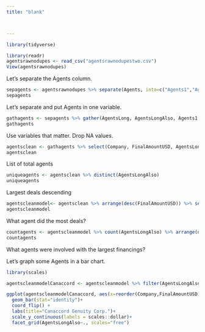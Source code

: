 ```yaml
---
title: "blank"



---
```


 

```r
library(tidyverse)

library(readr)
agentsrawnodupes <- read_csv("agentsrawnodupestwo.csv")
View(agentsrawnodupes)


```


Let's separate the Agents column. 

```r

sepagents <- agentsrawnodupes %>% separate(Agents, into=c("Agents1","Agents2","Agents3","Agents4"), sep="[|]",)
sepagents

```


Let's separate and put Agents in one variable. 

```r

gathagents <- sepagents %>% gather(AgentsLong, AgentsLongAlso, Agents1:Agents4)
gathagents


```

 
 Use variables that matter. Drop NA values. 
 
```r

agentsclean <- gathagents %>% select(Company, FinalAmountUSD, AgentsLongAlso, ClosedMonth, ClosedMonthYear) %>%  mutate(FinalAmountUSDFactor=as.factor(FinalAmountUSD)) %>% drop_na()
agentsclean

```
 
 List of total agents
 
```r


uniqueagents <- agentsclean %>% distinct(AgentsLongAlso)
uniqueagents


```
 
 
  Largest deals descending
 
 
```r

agentscleanmodel<- agentsclean %>% arrange(desc(FinalAmountUSD)) %>% select(Company, FinalAmountUSD, AgentsLongAlso) 
agentscleanmodel


```


What agent did the most deals? 


```r


countagents <- agentscleanmodel %>% count(AgentsLongAlso) %>% arrange(desc(n))
countagents


```


What agents were involved with the largest financings?

Let's graph some Agents in a bar chart.

```r

library(scales)

agentscleanmodelCanaccord <- agentscleanmodel %>% filter(AgentsLongAlso %in% c("Canaccord Genuity Corp."))

ggplot(agentscleanmodelCanaccord, aes(x=reorder(Company,FinalAmountUSD), y=FinalAmountUSD))+
  geom_bar(stat="identity")+
  coord_flip() +
  labs(title="Canaccord Genuity Corp.")+
  scale_y_continuous(labels = scales::dollar)+
  facet_grid(AgentsLongAlso~., scales="free")



```












